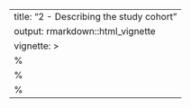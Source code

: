 ---
title: "2 - Describing the study cohort"
output: rmarkdown::html_vignette
vignette: >
  %\VignetteIndexEntry{2 - Described the study cohort}
  %\VignetteEngine{knitr::rmarkdown}
  %\VignetteEncoding{UTF-8}
---